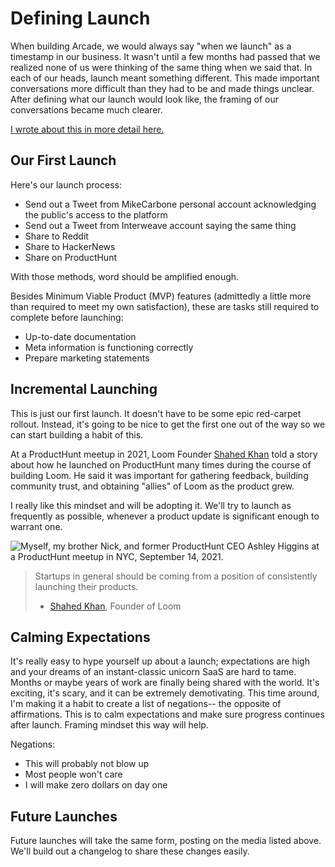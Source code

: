 
# Defining Launch

When building Arcade, we would always say "when we launch" as a timestamp in our business. It wasn't until a few months had passed that we realized none of us were thinking of the same thing when we said that. In each of our heads, launch meant something different. This made important conversations more difficult than they had to be and made things unclear. After defining what our launch would look like, the framing of our conversations became much clearer.

[I wrote about this in more detail here.](https://carbonemike.com/define-launch)

## Our First Launch

Here's our launch process:

- Send out a Tweet from MikeCarbone personal account acknowledging the public's access to the platform
- Send out a Tweet from Interweave account saying the same thing
- Share to Reddit
- Share to HackerNews
- Share on ProductHunt

With those methods, word should be amplified enough.

Besides Minimum Viable Product (MVP) features (admittedly a little more than required to meet my own satisfaction), these are tasks still required to complete before launching:

- Up-to-date documentation
- Meta information is functioning correctly
- Prepare marketing statements

## Incremental Launching

This is just our first launch. It doesn't have to be some epic red-carpet rollout. Instead, it's going to be nice to get the first one out of the way so we can start building a habit of this.

At a ProductHunt meetup in 2021, Loom Founder [Shahed Khan](https://twitter.com/_shahedk) told a story about how he launched on ProductHunt many times during the course of building Loom. He said it was important for gathering feedback, building community trust, and obtaining "allies" of Loom as the product grew.

I really like this mindset and will be adopting it. We'll try to launch as frequently as possible, whenever a product update is significant enough to warrant one.

![Myself, my brother Nick, and former ProductHunt CEO Ashley Higgins at a ProductHunt meetup in NYC, September 14, 2021.](https://storage.googleapis.com/carbonemike-images/1696876486252IMG_7038.jpg)

> Startups in general should be coming from a position of consistently launching their products.
>
> - [Shahed Khan](https://www.producthunt.com/stories/how-loom-s-bet-on-product-hunt-paid-off), Founder of Loom

## Calming Expectations

It's really easy to hype yourself up about a launch; expectations are high and your dreams of an instant-classic unicorn SaaS are hard to tame. Months or maybe years of work are finally being shared with the world. It's exciting, it's scary, and it can be extremely demotivating. This time around, I'm making it a habit to create a list of negations-- the opposite of affirmations. This is to calm expectations and make sure progress continues after launch. Framing mindset this way will help.

Negations:

- This will probably not blow up
- Most people won't care
- I will make zero dollars on day one

## Future Launches

Future launches will take the same form, posting on the media listed above. We'll build out a changelog to share these changes easily.
